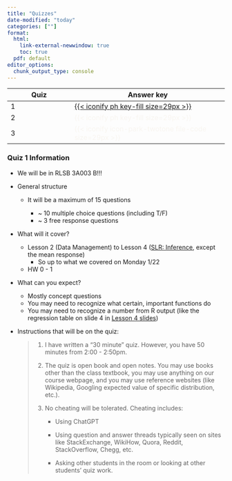 ```yaml
---
title: "Quizzes"
date-modified: "today"
categories: [""]
format: 
  html:
    link-external-newwindow: true
    toc: true
  pdf: default
editor_options: 
  chunk_output_type: console
---
```


| Quiz | Answer key                                                                                                 |
|-------------|-------------------------------|
| 1    | [[{{< iconify ph key-fill size=29px >}}](/quizzes/Quiz_01_Key_BSTA_512_W2024.pdf)]{style="color:#f8f5f0;"} |
| 2    | [{{< iconify ph key-fill size=29px >}}]{style="color:#f8f5f0;"}                                            |
| 3    | [{{< iconify icon-park-twotone file-code size=29px >}}]{style="color:#f8f5f0;"}                            |

### Quiz 1 Information

-   We will be in RLSB 3A003 B!!!

-   General structure

    -   It will be a maximum of 15 questions

        -   \~ 10 multiple choice questions (including T/F)
        -   \~ 3 free response questions

-   What will it cover?

    -   Lesson 2 (Data Management) to Lesson 4 ([SLR: Inference](/slides/04_SLR_Inf_Pred.qmd), except the mean response)
        -   So up to what we covered on Monday 1/22
    -   HW 0 - 1

-   What can you expect?

    -   Mostly concept questions
    -   You may need to recognize what certain, important functions do
    -   You may need to recognize a number from R output (like the regression table on slide 4 in [Lesson 4 slides](/slides/04_SLR_Inf_Pred.qmd))

-   Instructions that will be on the quiz:

    > 1.  I have written a "30 minute" quiz. However, you have 50 minutes from 2:00 - 2:50pm.
    >
    > 2.  The quiz is open book and open notes. You may use books other than the class textbook, you may use anything on our course webpage, and you may use reference websites (like Wikipedia, Googling expected value of specific distribution, etc.).
    >
    > 3.  No cheating will be tolerated. Cheating includes:
    >
    >     -   Using ChatGPT
    >
    >     -   Using question and answer threads typically seen on sites like StackExchange, WikiHow, Quora, Reddit, StackOverflow, Chegg, etc.
    >
    >     -   Asking other students in the room or looking at other students' quiz work.
